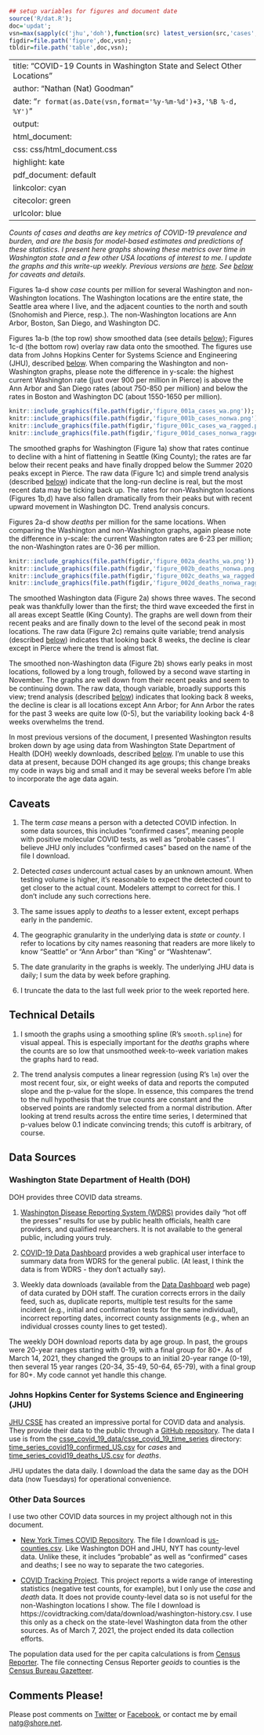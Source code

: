 ```r
## setup variables for figures and document date
source('R/dat.R');
doc='updat';
vsn=max(sapply(c('jhu','doh'),function(src) latest_version(src,'cases',file.path('data',src))));
figdir=file.path('figure',doc,vsn);
tbldir=file.path('table',doc,vsn);
```
---
title: "COVID-19 Counts in Washington State and Select Other Locations"
author: "Nathan (Nat) Goodman"
date: "`r format(as.Date(vsn,format='%y-%m-%d')+3,'%B %-d, %Y')`"
output:
  html_document:
    css: css/html_document.css
    highlight: kate
  pdf_document: default
linkcolor: cyan
citecolor: green
urlcolor: blue
---

*Counts of cases and deaths are key metrics of COVID-19 prevalence and burden, and are the basis for model-based estimates and predictions of these statistics. I present here graphs showing these metrics over time in Washington state and a few other USA locations of interest to me. I update the graphs and this write-up weekly. Previous versions are [here](https://natgoodman.github.io/covid/updatvsn.html). See [below](#caveats) for caveats and details.*

Figures 1a-d show *case* counts per million for several Washington and non-Washington locations. The Washington locations are the entire state, the Seattle area where I live, and the adjacent counties to the north and south (Snohomish and Pierce, resp.). The non-Washington locations are Ann Arbor, Boston, San Diego, and Washington DC.

Figures 1a-b (the top row) show smoothed data (see details [below](#techdetails)); Figures 1c-d (the bottom row) overlay raw data onto the smoothed. The figures use data from Johns Hopkins Center for Systems Science and Engineering (JHU), described [below](#jhu). When comparing the Washington and non-Washington graphs, please note the difference in y-scale: the highest current Washington rate (just over 900 per million in Pierce) is above the Ann Arbor and San Diego rates (about 750-850 per million) and below the rates in Boston and Washington DC (about 1550-1650 per million).

```r
knitr::include_graphics(file.path(figdir,'figure_001a_cases_wa.png'));
knitr::include_graphics(file.path(figdir,'figure_001b_cases_nonwa.png'));
knitr::include_graphics(file.path(figdir,'figure_001c_cases_wa_ragged.png'));
knitr::include_graphics(file.path(figdir,'figure_001d_cases_nonwa_ragged.png'));
```

The smoothed graphs for Washington (Figure 1a) show that rates continue to decline with a hint of flattening in Seattle (King County); the rates are far below their recent peaks and have finally dropped below the Summer 2020 peaks except in Pierce. The raw data (Figure 1c) and simple trend analysis (described [below](#techdetails)) indicate that the long-run decline is real, but the most recent data may be ticking back up. The rates for non-Washington locations (Figures 1b,d) have also fallen dramatically from their peaks but with recent upward movement in Washington DC. Trend analysis concurs.

Figures 2a-d show *deaths* per million for the same locations. When comparing the Washington and non-Washington graphs, again please note the difference in y-scale: the current Washington rates are 6-23 per million; the non-Washington rates are 0-36 per million.

```r
knitr::include_graphics(file.path(figdir,'figure_002a_deaths_wa.png'));
knitr::include_graphics(file.path(figdir,'figure_002b_deaths_nonwa.png'));
knitr::include_graphics(file.path(figdir,'figure_002c_deaths_wa_ragged.png'));
knitr::include_graphics(file.path(figdir,'figure_002d_deaths_nonwa_ragged.png'));
```

The smoothed Washington data (Figure 2a) shows three waves. The second peak was thankfully lower than the first; the third wave exceeded the first in all areas except Seattle (King County). The graphs are well down from their recent peaks and are finally down to the level of the second peak in most locations. The raw data (Figure 2c) remains quite variable; trend analysis (described [below](#techdetails)) indicates that looking back 8 weeks, the decline is clear except in Pierce where the trend is almost flat.

The smoothed non-Washington data (Figure 2b) shows early peaks in most locations, followed by a long trough, followed by a second wave starting in November. The graphs are well down from their recent peaks and seem to be continuing down. The raw data, though variable, broadly supports this view;  trend analysis (described [below](#techdetails)) indicates that looking back 8 weeks, the decline is clear is all locations except Ann Arbor; for Ann Arbor the rates for the past 3 weeks are quite low (0-5), but the variability looking back 4-8 weeks overwhelms the trend.

In most previous versions of the document, I presented Washington results broken down by age using data from Washington State Department of Health (DOH) weekly downloads, described [below](#doh). I'm unable to use this data at present, because DOH changed its age groups; this change breaks my code in ways big and small and it may be several weeks before I'm able to incorporate the age data again.

## Caveats {#caveats}

1. The term *case* means a person with a detected COVID infection. In some data sources, this includes "confirmed cases", meaning people with positive molecular COVID tests, as well as "probable cases". I believe JHU only includes "confirmed cases" based on the name of the file I download.

2. Detected *cases* undercount actual cases by an unknown amount. When testing volume is higher, it's reasonable to expect the detected count to get closer to the actual count. Modelers attempt to correct for this. I don't include any such corrections here. 

3. The same issues apply to *deaths* to a lesser extent, except perhaps early in the pandemic.

4. The geographic granularity in the underlying data is *state* or *county*. I refer to locations by city names reasoning that readers are more likely to know "Seattle" or "Ann Arbor" than "King" or "Washtenaw".

5. The date granularity in the graphs is weekly. The underlying JHU data is daily; I sum the data by week before graphing.

6. I truncate the data to the last full week prior to the week reported here.

## Technical Details {#techdetails}

1. I smooth the graphs using a smoothing spline (R's `smooth.spline`) for visual appeal. This is especially important for the *deaths* graphs where the counts are so low that unsmoothed week-to-week variation makes the graphs hard to read.

2. The trend analysis computes a linear regression (using R's `lm`) over the most recent four, six, or eight weeks of data and reports the computed slope and the p-value for the slope. In essence, this compares the trend to the null hypothesis that the true counts are constant and the observed points are randomly selected from a normal distribution. After looking at trend results across the entire time series, I determined that p-values below 0.1 indicate convincing trends; this cutoff is arbitrary, of course.

## Data Sources

### Washington State Department of Health (DOH) {#doh}

DOH provides three COVID data streams. 

1. [Washington Disease Reporting System (WDRS)](https://www.doh.wa.gov/ForPublicHealthandHealthcareProviders/PublicHealthSystemResourcesandServices/WDRS) provides daily "hot off the presses" results for use by public health officials, health care providers, and qualified researchers. It is not available to the general public, including yours truly.

2. [COVID-19 Data Dashboard](https://www.doh.wa.gov/Emergencies/COVID19/DataDashboard) provides a web graphical user interface to summary data from WDRS for the general public. (At least, I think the data is from WDRS - they don't actually say). 

3. Weekly data downloads (available from the [Data Dashboard](https://www.doh.wa.gov/Emergencies/COVID19/DataDashboard) web page) of data curated by DOH staff. The curation corrects errors in the daily feed, such as, duplicate reports, multiple test results for the same incident (e.g., initial and confirmation tests for the same individual), incorrect reporting dates, incorrect county assignments (e.g., when an individual crosses county lines to get tested). 

The weekly DOH download reports data by age group. In past, the groups were 20-year ranges starting with 0-19, with a final group for 80+. As of March 14, 2021, they changed the groups to an initial 20-year range (0-19), then several 15 year ranges (20-34, 35-49, 50-64, 65-79), with a final group for 80+. My code cannot yet handle this change.

### Johns Hopkins Center for Systems Science and Engineering (JHU) {#jhu}

[JHU CSSE](https://systems.jhu.edu) has created an impressive portal for COVID data and analysis. They provide their data to the public through a [GitHub repository](https://github.com/CSSEGISandData/COVID-19/). The data I use is from the [csse_covid_19_data/csse_covid_19_time_series](https://github.com/CSSEGISandData/COVID-19/tree/master/csse_covid_19_data/csse_covid_19_time_series) directory: [time_series_covid19_confirmed_US.csv](https://raw.githubusercontent.com/CSSEGISandData/COVID-19/master/csse_covid_19_data/csse_covid_19_time_series/time_series_covid19_confirmed_US.csv) for *cases* and [time_series_covid19_deaths_US.csv](https://raw.githubusercontent.com/CSSEGISandData/COVID-19/master/csse_covid_19_data/csse_covid_19_time_series/time_series_covid19_deaths_US.csv) for *deaths*.

JHU updates the data daily. I download the data the same day as the DOH data (now Tuesdays) for operational convenience. 

### Other Data Sources {#other_sources}

I use two other COVID data sources in my project although not in this document.

- [New York Times COVID Repository](https://github.com/nytimes/covid-19-data). The file I download is [us-counties.csv](https://raw.githubusercontent.com/nytimes/covid-19-data/master/us-counties.csv). Like Washington DOH and JHU, NYT has county-level data. Unlike these, it includes "probable" as well as "confirmed" cases and deaths; I see no way to separate the two categories.

- [COVID Tracking Project](https://covidtracking.com). This project reports a wide range of interesting statistics (negative test counts, for example), but I only use the *case* and *death* data. It does not provide county-level data so is not useful for the non-Washington locations I show. The file I download is https://covidtracking.com/data/download/washington-history.csv. I use this only as a check on the state-level Washington data from the other sources. As of March 7, 2021, the project ended its data collection efforts.

The population data used for the per capita calculations is from [Census Reporter](https://censusreporter.org). The file connecting Census Reporter *geoids* to counties is the [Census Bureau Gazetteer](https://www.census.gov/geographies/reference-files/time-series/geo/gazetteer-files.html).

## Comments Please!

Please post comments on [Twitter](https://twitter.com/gnatgoodman) or [Facebook](https://www.facebook.com/nathan.goodman.3367), or contact me by email [natg@shore.net](mailto:natg@shore.net).
